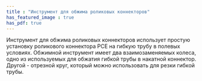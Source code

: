```yaml
---
title : "Инструмент для обжима роликовых коннекторов"
has_featured_image : true
has_pdf: true
---
```


Инструмент для обжима роликовых коннекторов использует простую установку роликового коннектора PCE на гибкую трубу в полевых условиях. Обжимной инструмент имеет два взаимозаменяемых колеса, одно из используемых для обжатия гибкой трубы в накатной коннектор. Другой - отрезной круг, который можно использовать для резки гибкой трубы.
